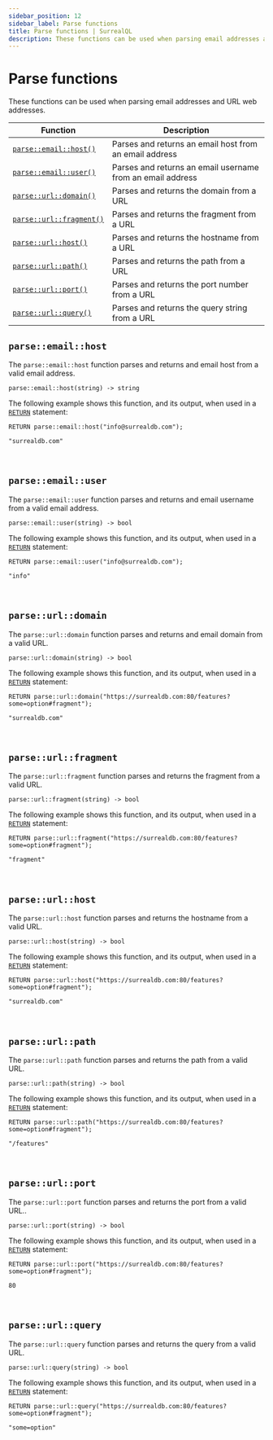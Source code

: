```yaml
---
sidebar_position: 12
sidebar_label: Parse functions
title: Parse functions | SurrealQL
description: These functions can be used when parsing email addresses and URL web addresses.
---
```


# Parse functions

These functions can be used when parsing email addresses and URL web addresses.

<table>
  <thead>
    <tr>
      <th scope="col">Function</th>
      <th scope="col">Description</th>
    </tr>
  </thead>
  <tbody>
    <tr>
      <td scope="row" data-label="Function"><a href="#parseemailhost"><code>parse::email::host()</code></a></td>
      <td scope="row" data-label="Description">Parses and returns an email host from an email address</td>
    </tr>
    <tr>
      <td scope="row" data-label="Function"><a href="#parseemailuser"><code>parse::email::user()</code></a></td>
      <td scope="row" data-label="Description">Parses and returns an email username from an email address</td>
    </tr>
    <tr>
      <td scope="row" data-label="Function"><a href="#parseurldomain"><code>parse::url::domain()</code></a></td>
      <td scope="row" data-label="Description">Parses and returns the domain from a URL</td>
    </tr>
    <tr>
      <td scope="row" data-label="Function"><a href="#parseurlfragment"><code>parse::url::fragment()</code></a></td>
      <td scope="row" data-label="Description">Parses and returns the fragment from a URL</td>
    </tr>
    <tr>
      <td scope="row" data-label="Function"><a href="#parseurlhost"><code>parse::url::host()</code></a></td>
      <td scope="row" data-label="Description">Parses and returns the hostname from a URL</td>
    </tr>
    <tr>
      <td scope="row" data-label="Function"><a href="#parseurlpath"><code>parse::url::path()</code></a></td>
      <td scope="row" data-label="Description">Parses and returns the path from a URL</td>
    </tr>
    <tr>
      <td scope="row" data-label="Function"><a href="#parseurlport"><code>parse::url::port()</code></a></td>
      <td scope="row" data-label="Description">Parses and returns the port number from a URL</td>
    </tr>
    <tr>
      <td scope="row" data-label="Function"><a href="#parseurlquery"><code>parse::url::query()</code></a></td>
      <td scope="row" data-label="Description">Parses and returns the query string from a URL</td>
    </tr>
  </tbody>
</table>

## `parse::email::host`

The `parse::email::host` function parses and returns and email host from a valid email address.

```surql title="API DEFINITION"
parse::email::host(string) -> string
```
The following example shows this function, and its output, when used in a [`RETURN`](/docs/surrealdb/1.x/surrealql/statements/return) statement:

```surql
RETURN parse::email::host("info@surrealdb.com");

"surrealdb.com"
```

<br />

## `parse::email::user`

The `parse::email::user` function parses and returns and email username from a valid email address.

```surql title="API DEFINITION"
parse::email::user(string) -> bool
```
The following example shows this function, and its output, when used in a [`RETURN`](/docs/surrealdb/1.x/surrealql/statements/return) statement:

```surql
RETURN parse::email::user("info@surrealdb.com");

"info"
```

<br />

## `parse::url::domain`

The `parse::url::domain` function parses and returns and email domain from a valid URL.

```surql title="API DEFINITION"
parse::url::domain(string) -> bool
```
The following example shows this function, and its output, when used in a [`RETURN`](/docs/surrealdb/1.x/surrealql/statements/return) statement:

```surql
RETURN parse::url::domain("https://surrealdb.com:80/features?some=option#fragment");

"surrealdb.com"
```

<br />

## `parse::url::fragment`

The `parse::url::fragment` function parses and returns the fragment from a valid URL.

```surql title="API DEFINITION"
parse::url::fragment(string) -> bool
```
The following example shows this function, and its output, when used in a [`RETURN`](/docs/surrealdb/1.x/surrealql/statements/return) statement:

```surql
RETURN parse::url::fragment("https://surrealdb.com:80/features?some=option#fragment");

"fragment"
```

<br />

## `parse::url::host`

The `parse::url::host` function parses and returns the hostname from a valid URL.

```surql title="API DEFINITION"
parse::url::host(string) -> bool
```
The following example shows this function, and its output, when used in a [`RETURN`](/docs/surrealdb/1.x/surrealql/statements/return) statement:

```surql
RETURN parse::url::host("https://surrealdb.com:80/features?some=option#fragment");

"surrealdb.com"
```

<br />

## `parse::url::path`

The `parse::url::path`  function parses and returns the path from a valid URL.

```surql title="API DEFINITION"
parse::url::path(string) -> bool
```
The following example shows this function, and its output, when used in a [`RETURN`](/docs/surrealdb/1.x/surrealql/statements/return) statement:

```surql
RETURN parse::url::path("https://surrealdb.com:80/features?some=option#fragment");

"/features"
```

<br />

## `parse::url::port`

The `parse::url::port` function parses and returns the port from a valid URL..

```surql title="API DEFINITION"
parse::url::port(string) -> bool
```
The following example shows this function, and its output, when used in a [`RETURN`](/docs/surrealdb/1.x/surrealql/statements/return) statement:

```surql
RETURN parse::url::port("https://surrealdb.com:80/features?some=option#fragment");

80
```

<br />

## `parse::url::query`

The `parse::url::query` function parses and returns the query from a valid URL.

```surql title="API DEFINITION"
parse::url::query(string) -> bool
```
The following example shows this function, and its output, when used in a [`RETURN`](/docs/surrealdb/1.x/surrealql/statements/return) statement:

```surql
RETURN parse::url::query("https://surrealdb.com:80/features?some=option#fragment");

"some=option"
```

<br /><br />